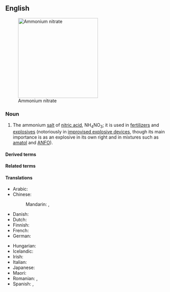 ==English==
{{swp}}
[[File:Ammonium Nitrate.jpg|thumb|right|250px|Ammonium nitrate]]

===Noun===
{{en-noun|-}}

# {{lb|en|inorganic compound}} The ammonium [[salt]] of [[nitric acid]], NH<sub>4</sub>NO<sub>3</sub>; it is used in [[fertilizer]]s and [[explosive]]s (notoriously in [[improvised explosive device]]s, though its main importance is as an explosive in its own right and in mixtures such as [[amatol]] and [[ANFO]]).

====Derived terms====
{{col4|en
|ammonite
|ANFO}}

====Related terms====
{{col4|en
|amatol
|ammonite
|ammonitrate}}

====Translations====
{{trans-top|ammonium salt of nitric acid}}
* Arabic: {{t-needed|ar}}
* Chinese:
*: Mandarin: {{t+|cmn|硝酸銨}}, {{t+|cmn|硝酸铵|tr=xiāosuān'ǎn}}
* Danish: {{t-needed|da}}
* Dutch: {{t+|nl|ammoniumnitraat|n}}
* Finnish: {{t|fi|ammoniumnitraatti}}
* French: {{t|fr|nitrate d'ammonium|m}}
* German: {{t+|de|Ammoniumnitrat|n}}
{{trans-mid}}
* Hungarian: {{t+|hu|ammónium-nitrát}}
* Icelandic: {{t|is|ammóníumnítrat}}
* Irish: {{t|ga|níotráit amóiniam|f}}
* Italian: {{t+|it|nitrato di ammonio}}
* Japanese: {{t|ja|硝安|tr=しょうあん, shōan}}
* Maori: {{t|mi|haukini pākawaota}}
* Romanian: {{t|ro|nitrat de amoniu|m}}, {{t|ro|azotat de amoniu|m}}
* Spanish: {{t|es|nitrato de amonio|m}}, {{t|es|nitrato amónico|m}}
{{trans-bottom}}